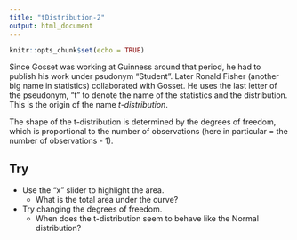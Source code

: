 ```yaml
---
title: "tDistribution-2"
output: html_document
---
```


```r
knitr::opts_chunk$set(echo = TRUE)
```

Since Gosset was working at Guinness around that period, he had to publish his work under psudonym "Student". 
Later Ronald Fisher (another big name in statistics) collaborated with Gosset.
He uses the last letter of the pseudonym, "t" to denote the name of the statistics and the distribution. 
This is the origin of the name *t-distribution*.

The shape of the t-distribution is determined by the degrees of freedom, which is proportional to the number of observations (here in particular = the number of observations - 1).


## Try

* Use the "x" slider to highlight the area.
   * What is the total area under the curve?
* Try changing the degrees of freedom.
   * When does the t-distribution seem to behave like the Normal distribution?